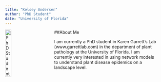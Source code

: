 ```yaml
---
title: "Kelsey Andersen"
author: "PhD Student"
date: "University of Florida"
---
```


<link rel="stylesheet" href="styles.css" type="text/css">

<div class ="portrait">
  <img src="images/me2.gif"alt = "PhD Student" style="width:20%; margin-right: 60px" align="left" />
  <fig caption>  </figcaption>
</div>


##About Me

I am currently a PhD student in Karen Garrett's Lab (www.garrettlab.com) in the department of plant pathology at the University of Florida. I am currently very interested in using network models to understand plant disease epidemics on a landscape level. 